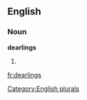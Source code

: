 
==English==

===Noun===
'''dearlings'''

# {{plural of|[[dearling]]}}

[[Category:English plurals]]

[[fr:dearlings]]